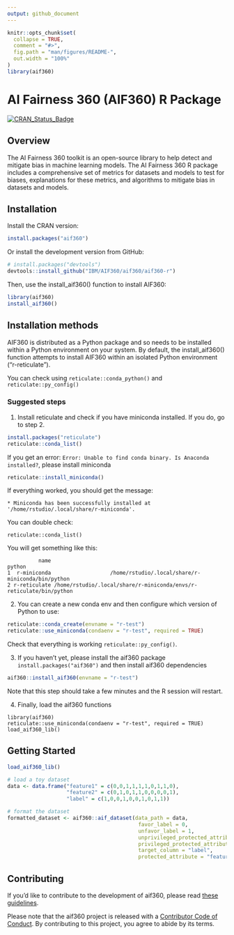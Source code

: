 ```yaml
---
output: github_document
---
```


<!-- README.md is generated from README.Rmd. Please edit that file -->

```r
knitr::opts_chunk$set(
  collapse = TRUE,
  comment = "#>",
  fig.path = "man/figures/README-",
  out.width = "100%"
)
library(aif360)
```

# AI Fairness 360 (AIF360) R Package 

<!-- badges: start -->
[![CRAN_Status_Badge](http://www.r-pkg.org/badges/version/aif360)](https://cran.r-project.org/package=aif360)
<!-- badges: end -->

## Overview

The AI Fairness 360 toolkit is an open-source library to help detect and mitigate bias in machine learning models. 
The AI Fairness 360 R package includes a comprehensive set of metrics for datasets and models to test for biases, explanations for these metrics, and algorithms to mitigate bias in datasets and models.

## Installation

Install the CRAN version:

```r
install.packages("aif360")
```

Or install the development version from GitHub:

``` r
# install.packages("devtools")
devtools::install_github("IBM/AIF360/aif360/aif360-r") 
```

Then, use the install_aif360() function to install AIF360:

``` r
library(aif360)
install_aif360()
``` 

## Installation methods

AIF360 is distributed as a Python package and so needs to be installed within a Python environment on your system. By default, the install_aif360() function attempts to install AIF360 within an isolated Python environment (“r-reticulate”).

You can check using `reticulate::conda_python()` and `reticulate::py_config()`
 
### Suggested steps
 
 1)  Install reticulate  and check if you have miniconda installed. If you do, go to step 2.

 ```r
 install.packages("reticulate")
 reticulate::conda_list()
 ```
 If you get an error: `Error: Unable to find conda binary. Is Anaconda installed?`, please install
 miniconda
 
```r
reticulate::install_miniconda()
```
If everything worked, you should get the message: 

`* Miniconda has been successfully installed at '/home/rstudio/.local/share/r-miniconda'.` 

You can double check:

```
reticulate::conda_list()
```
You will get something like this:

```
          name                                                              python
1  r-miniconda                   /home/rstudio/.local/share/r-miniconda/bin/python
2 r-reticulate /home/rstudio/.local/share/r-miniconda/envs/r-reticulate/bin/python
```


2) You can create a new conda env and then configure which version of Python to use:

```r
reticulate::conda_create(envname = "r-test")
reticulate::use_miniconda(condaenv = "r-test", required = TRUE)
```
Check that everything is working `reticulate::py_config()`.

3) If you haven't yet, please install the aif360 package `install.packages("aif360")` and then
install aif360 dependencies

```r
aif360::install_aif360(envname = "r-test")
```
Note that this step should take a few minutes and the R session will restart.

4) Finally, load the aif360 functions

```
library(aif360)
reticulate::use_miniconda(condaenv = "r-test", required = TRUE)
load_aif360_lib()
```

 
## Getting Started

``` r
load_aif360_lib()
``` 

``` r
# load a toy dataset
data <- data.frame("feature1" = c(0,0,1,1,1,1,0,1,1,0), 
                   "feature2" = c(0,1,0,1,1,0,0,0,0,1), 
                   "label" = c(1,0,0,1,0,0,1,0,1,1))

# format the dataset
formatted_dataset <- aif360::aif_dataset(data_path = data, 
                                          favor_label = 0, 
                                          unfavor_label = 1, 
                                          unprivileged_protected_attribute = 0, 
                                          privileged_protected_attribute = 1, 
                                          target_column = "label", 
                                          protected_attribute = "feature1")

``` 

## Contributing

If you'd like to contribute to the development of aif360, please read [these guidelines](CONTRIBUTING.md).

Please note that the aif360 project is released with a [Contributor Code of Conduct](CODEOFCONDUCT.md). By contributing to this project, you agree to abide by its terms.


